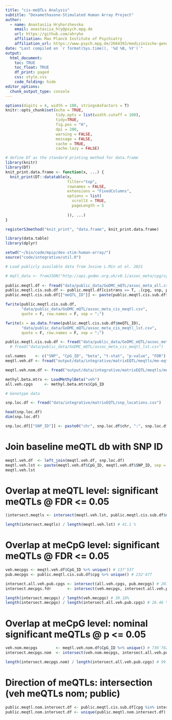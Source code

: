 ```yaml
---
title: "cis-meQTLs Analysis"
subtitle: "Dexamethasone-Stimulated Human Array Project"
author: 
  - name: Anastasiia Hryhorzhevska
    email: anastasiia_hry@psych.mpg.de
    url: https://github.com/ahryho
    affiliation: Max Planck Institute of Psychiatry
    affiliation_url: https://www.psych.mpg.de/2664393/medizinische-genomforschung
date: "Last compiled on `r format(Sys.time(), '%d %B, %Y')`"
output:
  html_document:
    toc: TRUE
    toc_float: TRUE
    df_print: paged
    css: style.css
    code_folding: hide
editor_options: 
  chunk_output_type: console
---
```


```r
options(digits = 4, width = 100, stringsAsFactors = T)
knitr::opts_chunk$set(echo = TRUE,
                      tidy.opts = list(width.cutoff = 100),
                      tidy=TRUE,
                      fig.pos = "H",
                      dpi = 200,
                      warning = FALSE, 
                      message = FALSE, 
                      cache = TRUE, 
                      cache.lazy = FALSE)

# define DT as the standard printing method for data.frame
library(knitr)
library(DT)
knit_print.data.frame <- function(x, ...) {
  knit_print(DT::datatable(x,
                           filter="top",
                           rownames = FALSE,
                           extensions = "FixedColumns",
                           options = list(
                             scrollX = TRUE,
                             pageLength = 5
                             
                           )), ...)
}

registerS3method("knit_print", "data.frame", knit_print.data.frame)

library(data.table)
library(dplyr)
```

```r
setwd("~/bio/code/mpip/dex-stim-human-array/")
source("code/integrative/util.R")
```

```r
# Load publicly available data from Josine L.Min at el. 2021

# mqtl_data <- fromJSON("http://api.godmc.org.uk/v0.1/assoc_meta/cpg/cg17242362", simplifyVector = FALSE)
 
public.meqtl.df <- fread("data/public_data/GoDMC_mQTL/assoc_meta_all.csv")
public.meqtl.cis.sub.df <- public.meqtl.df[cistrans == T, .(cpg, snp, pval)] # 71'616'458
public.meqtl.cis.sub.df[["meQTL_ID"]] <- paste(public.meqtl.cis.sub.df$cpg, public.meqtl.cis.sub.df$snp, sep = "-")

fwrite(public.meqtl.cis.sub.df, 
       "data/public_data/GoDMC_mQTL/assoc_meta_cis_meqtl.csv",
       quote = F, row.names = F, sep = ";")

fwrite(x = as.data.frame(public.meqtl.cis.sub.df$meQTL_ID), 
       "data/public_data/GoDMC_mQTL/assoc_meta_cis_meqtl_lst.csv",
       quote = F, row.names = F, sep = ";")
```

```r
public.meqtl.cis.sub.df <- fread("data/public_data/GoDMC_mQTL/assoc_meta_cis_meqtl.csv")
  # fread("data/public_data/GoDMC_mQTL/assoc_meta_cis_meqtl_lst.csv")
```

```r
col.names    <- c("SNP", "CpG_ID", "beta", "t-stat", "p-value", "FDR")
meqtl.veh.df <- fread("output/data/integrative/matrixEQTL/meqtls/me-eqtl_cis_results_06122021/me-qtl_cis_result_veh_fdr_005.csv", col.names = col.names) 

meqtl.veh.nom.df <- fread("output/data/integrative/matrixEQTL/meqtls/me-eqtl_cis_results_06122021/me-qtl_cis_result_veh.csv", col.names = col.names) 
```

```r
methyl.beta.mtrx <- LoadMethylBeta("veh")
all.veh.cpgs     <- methyl.beta.mtrx$CpG_ID
```

```r
# Genotype data

snp.loc.df <- fread("data/integrative/matrixEQTL/snp_locations.csv")

head(snp.loc.df)
dim(snp.loc.df)

snp.loc.df[["SNP_ID"]] <- paste0("chr", snp.loc.df$chr, ":", snp.loc.df$pos, ":", "SNP")
```

# Join baseline meQTL db with SNP ID
```r
meqtl.veh.df  <- left_join(meqtl.veh.df, snp.loc.df)
meqtl.veh.lst <- paste(meqtl.veh.df$CpG_ID, meqtl.veh.df$SNP_ID, sep = "-") # 6'944'026
meqtl.veh.lst
```

# Overlap at meQTL level: significant meQTLs @ FDR <= 0.05

```r
(intersect.meqtls <- intersect(meqtl.veh.lst, public.meqtl.cis.sub.df$meQTL_ID)) # 2'851'678

length(intersect.meqtls) / length(meqtl.veh.lst) # 41.1 %
```

# Overlap at meCpG level: significant meQTLs @ FDR <= 0.05
 
```r
veh.mecpgs <- meqtl.veh.df$CpG_ID %>% unique() # 137'537
pub.mecpgs <- public.meqtl.cis.sub.df$cpg %>% unique() # 232'477

intersect.all.veh.pub.cpgs <- intersect(all.veh.cpgs, pub.mecpgs) # 203'696
intersect.mecpgs.fdr       <- intersect(veh.mecpgs, intersect.all.veh.pub.cpgs) #53'891

length(intersect.mecpgs) / length(veh.mecpgs) # 39.18%
length(intersect.mecpgs) / length(intersect.all.veh.pub.cpgs) # 26.46 %
```

# Overlap at meCpG level: nominal significant meQTLs @ p <= 0.05
```r
veh.nom.mecpgs        <- meqtl.veh.nom.df$CpG_ID %>% unique() # 736'762
intersect.mecpgs.nom  <- intersect(veh.nom.mecpgs, intersect.all.veh.pub.cpgs) # 202'972

length(intersect.mecpgs.nom) / length(intersect.all.veh.pub.cpgs) # 99.64 %
```

# Direction of meQTLs: intersection (veh meQTLs nom; public)
```r
public.meqtl.nom.intersect.df <- public.meqtl.cis.sub.df[cpg %in% intersect.mecpgs.nom] # 59'400'674
public.meqtl.nom.intersect.df <- unique(public.meqtl.nom.intersect.df) # 59'400'674
```
